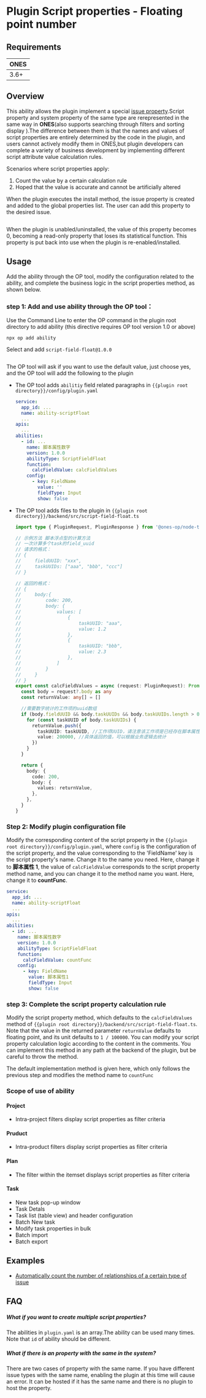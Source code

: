 
# Plugin Script properties - Floating point number

## Requirements

| **ONES** |
| :------- |
| 3.6+     |

## Overview

This ability allows the plugin implement a special [issue property](https://guide.ones.pro/wiki/#/team/LBrdb4wE/space/6XDAYB1a/page/ChPFxP95).Script property and system property of the same type are rerepresented in the same way in **ONES**(also supports searching through filters and sorting display
).The difference between them is that the names and values of script properties are entirely determined by the code in the plugin, and users cannot actively modify them in ONES,but plugin developers can complete a variety of business development by implementing different script attribute value calculation rules.

Scenarios where script properties apply:

1. Count the value by a certain calculation rule
2. Hoped that the value is accurate and cannot be artificially altered

When the plugin executes the install method, the issue property is created and added to the global properties list. The user can add this property to the desired issue.

<Image img={scriptFieldFloat2} />

When the plugin is unabled/uninstalled, the value of this property becomes 0, becoming a read-only property that loses its statistical function. This property is put back into use when the plugin is re-enabled/installed.

## Usage

Add the ability through the OP tool, modify the configuration related to the ability, and complete the business logic in the script properties method, as shown below.

### step 1: Add and use ability through the OP tool：

Use the Command Line to enter the OP command in the plugin root directory to add ability (this directive requires OP tool version 1.0 or above)

```shell
npx op add ability
```

Select and add `script-field-float@1.0.0`

<Image img={scriptFieldFloat1} />

The OP tool will ask if you want to use the default value, just choose yes, and the OP tool will add the following to the plugin

- The OP tool adds `abilitiy` field related paragraphs in `{{plugin root directory}}/config/plugin.yaml`
  ```yaml
  service:
    app_id: ...
    name: ability-scriptFloat
    ...
  apis:
    ...
  abilities:
    - id: ...
      name: 脚本属性数字
      version: 1.0.0
      abilityType: ScriptFieldFloat
      function:
        calcFieldValue: calcFieldValues
      config:
        - key: FieldName
          value: ''
          fieldType: Input
          show: false
  ```
- The OP tool adds files to the plugin in `{{plugin root directory}}/backend/src/script-field-float.ts`

  ```typescript
  import type { PluginRequest, PluginResponse } from '@ones-op/node-types'

  // 示例方法 脚本浮点型的计算方法
  // 一次计算多个task的field_uuid
  // 请求的格式：
  // {
  //     fieldUUID: "xxx",
  //     taskUUIDs: ["aaa", "bbb", "ccc"]
  // }

  // 返回的格式：
  // {
  //     body:{
  //         code: 200,
  //         body: {
  //             values: [
  //                 {
  //                     taskUUID: "aaa",
  //                     value: 1.2
  //                 },
  //                 {
  //                     taskUUID: "bbb",
  //                     value: 2.3
  //                 },
  //             ]
  //         }
  //     }
  // }
  export const calcFieldValues = async (request: PluginRequest): Promise<PluginResponse> => {
    const body = request?.body as any
    const returnValue: any[] = []

    //需要数字统计的工作项的uuid数组
    if (body.fieldUUID && body.taskUUIDs && body.taskUUIDs.length > 0) {
      for (const taskUUID of body.taskUUIDs) {
        returnValue.push({
          taskUUID: taskUUID, //工作项UUID，请注意该工作项是已经存在脚本属性
          value: 200000, //具体返回的值，可以根据业务逻辑去统计
        })
      }
    }

    return {
      body: {
        code: 200,
        body: {
          values: returnValue,
        },
      },
    }
  }
  ```

### Step 2: Modify plugin configuration file

Modify the corresponding content of the script property in the `{{plugin root directory}}/config/plugin.yaml`, where `config` is the configuration of the script property, and the value corresponding to the 'FieldName' key is the script property's name. Change it to the name you need. Here, change it to **脚本属性 1**, the value of `calcFieldValue` corresponds to the script property method name, and you can change it to the method name you want. Here, change it to **countFunc**.

```yaml
service:
  app_id: ...
  name: ability-scriptFloat
  ...
apis:
  ...
abilities:
  - id: ...
    name: 脚本属性数字
    version: 1.0.0
    abilityType: ScriptFieldFloat
    function:
      calcFieldValue: countFunc
    config:
      - key: FieldName
        value: 脚本属性1
        fieldType: Input
        show: false
```

### step 3: Complete the script property calculation rule

Modify the script property method, which defaults to the `calcFieldValues` method of `{{plugin root directory}}/backend/src/script-field-float.ts`. Note that the value in the returned parameter `returnValue` defaults to floating point, and its unit defaults to `1 / 100000`. You can modify your script property calculation logic according to the content in the comments. You can implement this method in any path at the backend of the plugin, but be careful to throw the method.

The default implementation method is given here, which only follows the previous step and modifies the method name to `countFunc`

### Scope of use of ability

#### Project

- Intra-project filters display script properties as filter criteria

#### Pruduct

- Intra-product filters display script properties as filter criteria

#### Plan

- The filter within the itemset displays script properties as filter criteria

#### Task

- New task pop-up window
- Task Detals
- Task list (table view) and header configuration
- Batch New task
- Modify task properties in bulk
- Batch import
- Batch export

## Examples

- [Automatically count the number of relationships of a certain type of issue](sample-script-field-float1.mdx)

## FAQ

##### What if you want to create multiple script properties?

The abilities in `plugin.yaml` is an array.The ability can be used many times. Note that `id` of ability should be different.

##### What if there is an property with the same in the system?

There are two cases of property with the same name. If you have different issue types with the same name, enabling the plugin at this time will cause an error. It can be hosted if it has the same name and there is no plugin to host the property.

